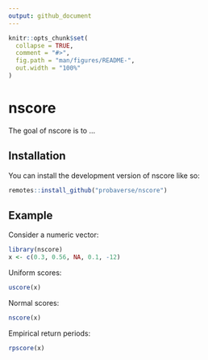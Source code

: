 ```yaml
---
output: github_document
---
```


<!-- README.md is generated from README.Rmd. Please edit that file -->

```r
knitr::opts_chunk$set(
  collapse = TRUE,
  comment = "#>",
  fig.path = "man/figures/README-",
  out.width = "100%"
)
```

# nscore

<!-- badges: start -->
<!-- badges: end -->

The goal of nscore is to ...

## Installation

You can install the development version of nscore like so:

``` r
remotes::install_github("probaverse/nscore")
```

## Example

Consider a numeric vector:

```r
library(nscore)
x <- c(0.3, 0.56, NA, 0.1, -12)
```

Uniform scores:

```r
uscore(x)
```

Normal scores:

```r
nscore(x)
```

Empirical return periods:

```r
rpscore(x)
```

